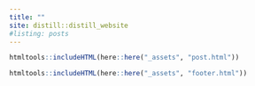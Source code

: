 ```yaml
---
title: ""
site: distill::distill_website
#listing: posts
---
```

<style>
d-title{
display: none;
}
.padding{
padding: 0px;
}
d-article{
background: red;
padding-top: 0px;
padding-bottom: 0px;
}
.shaded {
    border-top: 0!important;
    border-bottom: 0!important;
}
</style>

```r
htmltools::includeHTML(here::here("_assets", "post.html"))
```
  
```r
htmltools::includeHTML(here::here("_assets", "footer.html"))
```

